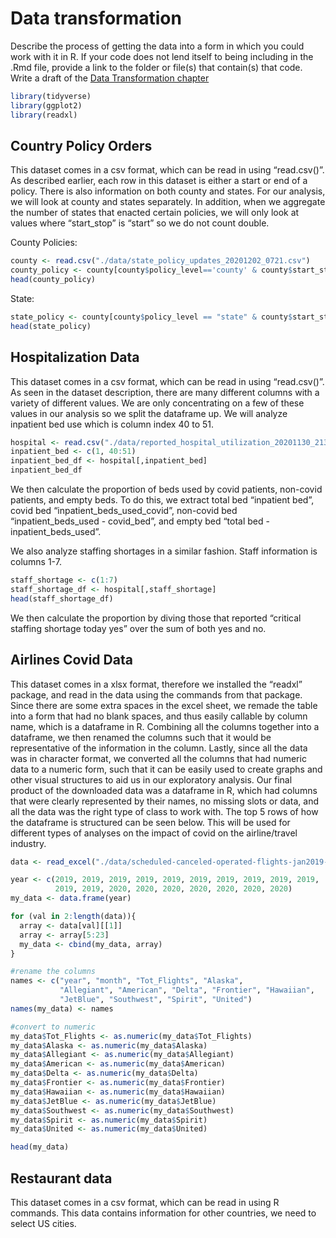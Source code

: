 # Data transformation

Describe the process of getting the data into a form in which you could work with it in R. If your code does not lend itself to being including in the .Rmd file, provide a link to the folder or file(s) that contain(s) that code.
Write a draft of the [Data Transformation chapter](https://edav.info/project#report-format)
```r
library(tidyverse)
library(ggplot2)
library(readxl)

```



## Country Policy Orders
This dataset comes in a csv format, which can be read in using "read.csv()". As described earlier, each row in this dataset is either a start or end of a policy. There is also information on both county and states. For our analysis, we will look at county and states separately. In addition, when we aggregate the number of states that enacted certain policies, we will only look at values where "start_stop" is "start" so we do not count double.

County Policies:
```r
county <- read.csv("./data/state_policy_updates_20201202_0721.csv")
county_policy <- county[county$policy_level=='county' & county$start_stop=='start',]
head(county_policy)
```

State:
```r
state_policy <- county[county$policy_level == "state" & county$start_stop=='start',]
head(state_policy)
```

## Hospitalization Data
This dataset comes in a csv format, which can be read in using "read.csv()". As seen in the dataset description, there are many different columns with a variety of different values. We are only concentrating on a few of these values in our analysis so we split the dataframe up. We will analyze inpatient bed use which is column index 40 to 51.
```r
hospital <- read.csv("./data/reported_hospital_utilization_20201130_2136.csv")
inpatient_bed <- c(1, 40:51)
inpatient_bed_df <- hospital[,inpatient_bed]
inpatient_bed_df
```
We then calculate the proportion of beds used by covid patients, non-covid patients, and empty beds. To do this, we extract total bed "inpatient bed", covid bed "inpatient_beds_used_covid", non-covid bed "inpatient_beds_used - covid_bed", and empty bed "total bed - inpatient_beds_used". 

We also analyze staffing shortages in a similar fashion. Staff information is columns 1-7.
```r
staff_shortage <- c(1:7)
staff_shortage_df <- hospital[,staff_shortage]
head(staff_shortage_df)
```

We then calculate the proportion by diving those that reported "critical staffing shortage today yes" over the sum of both yes and no.


## Airlines Covid Data
This dataset comes in a xlsx format, therefore we installed the “readxl” package, and read in the data using the commands from that package. Since there are some extra spaces in the excel sheet, we remade the table into a form that had no blank spaces, and thus easily callable by column name, which is a dataframe in R. Combining all the columns together into a dataframe, we then renamed the columns such that it would be representative of the information in the column. Lastly, since all the data was in character format, we converted all the columns that had numeric data to a numeric form, such that it can be easily used to create graphs and other visual structures to aid us in our exploratory analysis. Our final product of the downloaded data was a dataframe in R, which had columns that were clearly represented by their names, no missing slots or data, and all the data was the right type of class to work with. The top 5 rows of how the dataframe is structured can be seen below. This will be used for different types of analyses on the impact of covid on the airline/travel industry. 

```r
data <- read_excel("./data/scheduled-canceled-operated-flights-jan2019-jul2020.xlsx")

year <- c(2019, 2019, 2019, 2019, 2019, 2019, 2019, 2019, 2019, 2019,
          2019, 2019, 2020, 2020, 2020, 2020, 2020, 2020, 2020)
my_data <- data.frame(year)

for (val in 2:length(data)){
  array <- data[val][[1]]
  array <- array[5:23]
  my_data <- cbind(my_data, array)
}

#rename the columns 
names <- c("year", "month", "Tot_Flights", "Alaska",
           "Allegiant", "American", "Delta", "Frontier", "Hawaiian", 
           "JetBlue", "Southwest", "Spirit", "United")
names(my_data) <- names 

#convert to numeric 
my_data$Tot_Flights <- as.numeric(my_data$Tot_Flights)
my_data$Alaska <- as.numeric(my_data$Alaska)
my_data$Allegiant <- as.numeric(my_data$Allegiant)
my_data$American <- as.numeric(my_data$American)
my_data$Delta <- as.numeric(my_data$Delta)
my_data$Frontier <- as.numeric(my_data$Frontier)
my_data$Hawaiian <- as.numeric(my_data$Hawaiian)
my_data$JetBlue <- as.numeric(my_data$JetBlue)
my_data$Southwest <- as.numeric(my_data$Southwest)
my_data$Spirit <- as.numeric(my_data$Spirit)
my_data$United <- as.numeric(my_data$United)

head(my_data)
```

## Restaurant data
This dataset comes in a csv format, which can be read in using R commands. This data contains information for other countries, we need to select US cities.
 
